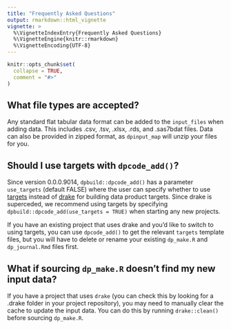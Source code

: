 ```yaml
---
title: "Frequently Asked Questions"
output: rmarkdown::html_vignette
vignette: >
  %\VignetteIndexEntry{Frequently Asked Questions}
  %\VignetteEngine{knitr::rmarkdown}
  %\VignetteEncoding{UTF-8}
---
```


```r
knitr::opts_chunk$set(
  collapse = TRUE,
  comment = "#>"
)
```

## What file types are accepted?

Any standard flat tabular data format can be added to the `input_files` when adding
data. This includes .csv, .tsv, .xlsx, .rds, and .sas7bdat files. Data can also be provided
in zipped format, as `dpinput_map` will unzip your files for you. 

## Should I use targets with `dpcode_add()`?

Since version 0.0.0.9014, `dpbuild::dpcode_add()` has a parameter `use_targets` (default FALSE)
where the user can specify whether to use [targets](https://books.ropensci.org/targets/)
instead of [drake](https://github.com/ropensci/drake) for building 
data product targets. Since drake is superceded, we recommend
using targets by specifying `dpbuild::dpcode_add(use_targets = TRUE)` when starting
any new projects. 

If you have an existing project that uses drake and you'd like to switch
to using targets, you can use `dpcode_add()` to get the relevant `targets` template
files, but you will have to delete or rename your existing `dp_make.R` and `dp_journal.Rmd` 
files first. 

## What if sourcing `dp_make.R` doesn't find my new input data?

If you have a project that uses `drake` (you can check this by looking for a .drake
folder in your project repository), you may need to manually clear the cache to update the input
data. You can do this by running `drake::clean()` before sourcing `dp_make.R`.
